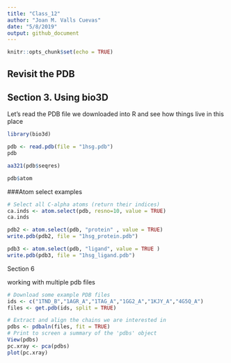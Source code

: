 ```yaml
---
title: "Class_12"
author: "Joan M. Valls Cuevas"
date: "5/8/2019"
output: github_document
---
```


```r
knitr::opts_chunk$set(echo = TRUE)
```

## Revisit the PDB


## Section 3. Using bio3D

Let's read the PDB file we downloaded into R and see how things live in this place

```r
library(bio3d)
```

```r
pdb <- read.pdb(file = "1hsg.pdb")
pdb
```

```r
aa321(pdb$seqres)

```
```r
pdb$atom

```
###Atom select examples
```r
# Select all C-alpha atoms (return their indices)
ca.inds <- atom.select(pdb, resno=10, value = TRUE) 
ca.inds
```
```r
pdb2 <- atom.select(pdb, "protein" , value = TRUE)
write.pdb(pdb2, file = "1hsg_protein.pdb")

pdb3 <- atom.select(pdb, "ligand", value = TRUE )
write.pdb(pdb3, file = "1hsg_ligand.pdb")
```


Section 6

working with multiple pdb files
```r
# Download some example PDB files
ids <- c("1TND_B","1AGR_A","1TAG_A","1GG2_A","1KJY_A","4G5Q_A")
files <- get.pdb(ids, split = TRUE)
```



```r
# Extract and align the chains we are interested in
pdbs <- pdbaln(files, fit = TRUE)
# Print to screen a summary of the 'pdbs' object
View(pdbs)
pc.xray <- pca(pdbs)
plot(pc.xray)
```
























